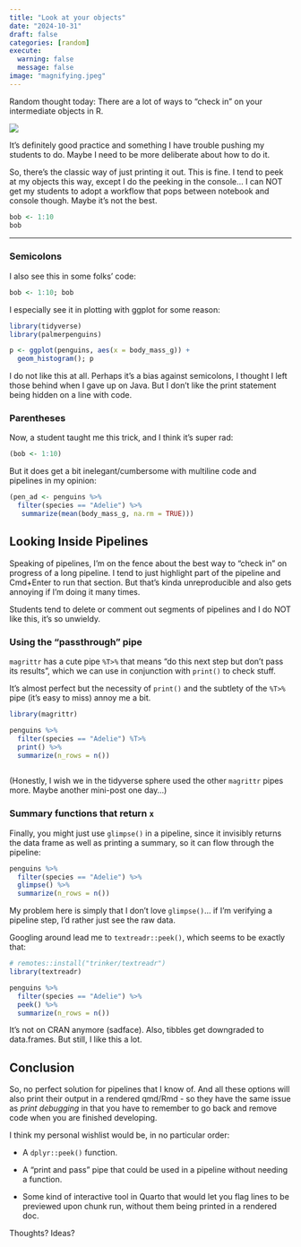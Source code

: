 ```yaml
---
title: "Look at your objects"
date: "2024-10-31"
draft: false
categories: [random]
execute:
  warning: false
  message: false
image: "magnifying.jpeg"
---
```


Random thought today: There are a lot of ways to "check in" on your intermediate objects in R.

![](https://media1.tenor.com/m/sozJDHTslpEAAAAd/behold-stuff.gif)

It's definitely good practice and something I have trouble pushing my students to do.  Maybe I need to be more deliberate about how to do it.


So, there's the classic way of just printing it out.  This is fine.  I tend to peek at my objects this way, except I do the peeking in the console... I can NOT get my students to adopt a workflow that pops between notebook and console though.  Maybe it's not the best.

```r
bob <- 1:10
bob
```

---

### Semicolons

I also see this in some folks' code:

```r
bob <- 1:10; bob
```

I especially see it in plotting with ggplot for some reason:

```r
library(tidyverse)
library(palmerpenguins)

p <- ggplot(penguins, aes(x = body_mass_g)) +
  geom_histogram(); p
```

I do not like this at all.  Perhaps it's a bias against semicolons, I thought I left those behind when I gave up on Java.  But I don't like the print statement being hidden on a line with code.


### Parentheses

Now, a student taught me this trick, and I think it's super rad:

```r
(bob <- 1:10)
```

But it does get a bit inelegant/cumbersome with multiline code and pipelines in my opinion:

```r
(pen_ad <- penguins %>%
  filter(species == "Adelie") %>%
   summarize(mean(body_mass_g, na.rm = TRUE)))
```


## Looking Inside Pipelines

Speaking of pipelines, I'm on the fence about the best way to "check in" on progress of a long pipeline.  I tend to just highlight part of the pipeline and Cmd+Enter to run that section.  But that's kinda unreproducible and also gets annoying if I'm doing it many times.

Students tend to delete or comment out segments of pipelines and I do NOT like this, it's so unwieldy.


### Using the "passthrough" pipe

`magrittr` has a cute pipe `%T>%` that means "do this next step but don't pass its results", which we can use in conjunction with `print()` to check stuff.

It's almost perfect but the necessity of `print()` and the subtlety of the `%T>%` pipe (it's easy to miss) annoy me a bit.

```r
library(magrittr)

penguins %>%
  filter(species == "Adelie") %T>%
  print() %>%  
  summarize(n_rows = n())
         
```

(Honestly, I wish we in the tidyverse sphere used the other `magrittr` pipes more.  Maybe another mini-post one day...)


### Summary functions that return `x`

Finally, you might just use `glimpse()` in a pipeline, since it invisibly returns the data frame as well as printing a summary, so it can flow through the pipeline:

```r
penguins %>%
  filter(species == "Adelie") %>%
  glimpse() %>%  
  summarize(n_rows = n())
```

My problem here is simply that I don't love `glimpse()`... if I'm verifying a pipeline step, I'd rather just see the raw data.

Googling around lead me to `textreadr::peek()`, which seems to be exactly that: 

```r
# remotes::install("trinker/textreadr")
library(textreadr)

penguins %>%
  filter(species == "Adelie") %>%
  peek() %>%  
  summarize(n_rows = n())
```

It's not on CRAN anymore (sadface).  Also, tibbles get downgraded to data.frames.  But still, I like this a lot.

## Conclusion

So, no perfect solution for pipelines that I know of.  And all these options will also print their output in a rendered qmd/Rmd - so they have the same issue as *print debugging* in that you have to remember to go back and remove code when you are finished developing.

I think my personal wishlist would be, in no particular order:

* A `dplyr::peek()` function.

* A "print and pass" pipe that could be used in a pipeline without needing a function.

* Some kind of interactive tool in Quarto that would let you flag lines to be previewed upon chunk run, without them being printed in a rendered doc.

Thoughts?  Ideas?
